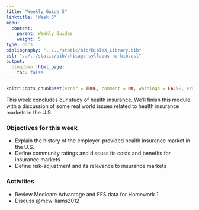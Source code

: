 ```yaml
---
title: "Weekly Guide 5"
linktitle: "Week 5"
menu:
  content:
    parent: Weekly Guides
    weight: 5
type: docs
bibliography: "../../static/bib/BibTeX_Library.bib"
csl: "../../static/bib/chicago-syllabus-no-bib.csl"
output:
  blogdown::html_page:
    toc: false
---
```


```r
knitr::opts_chunk$set(error = TRUE, comment = NA, warnings = FALSE, errors = FALSE, messages = FALSE, tidy = FALSE, echo = FALSE)
```

This week concludes our study of health insurance. We'll finish this module with a discussion of some real world issues related to health insurance markets in the U.S.

### Objectives for this week
- Explain the history of the employer-provided health insurance market in the U.S.
- Define community ratings and discuss its costs and benefits for insurance markets
- Define risk-adjustment and its relevance to insurance markets

### Activities
- Review Medicare Advantage and FFS data for Homework 1
- Discuss @mcwilliams2012